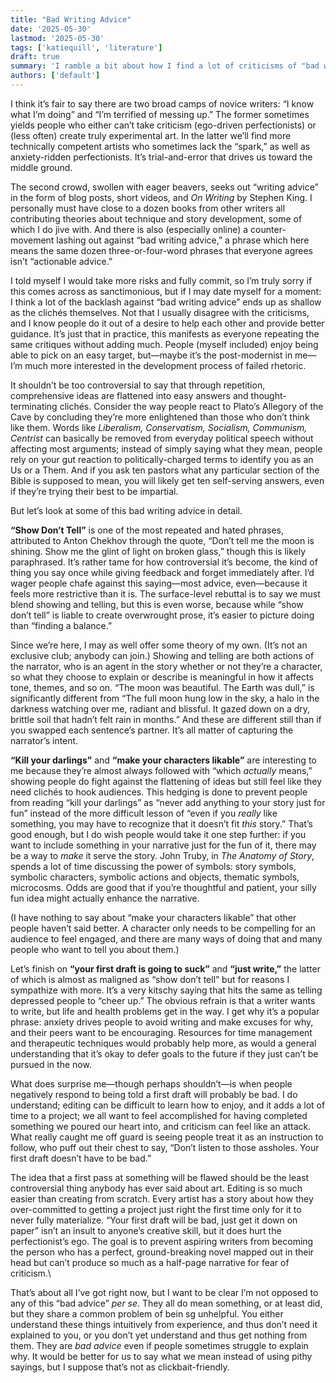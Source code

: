```yaml
---
title: "Bad Writing Advice"
date: '2025-05-30'
lastmod: '2025-05-30'
tags: ['katiequill', 'literature']
draft: true
summary: 'I ramble a bit about how I find a lot of criticisms of "bad writing advice" to actually be pretty shallow'
authors: ['default']
---
```

I think it’s fair to say there are two broad camps of novice writers: “I know what I’m doing” and “I’m terrified of messing up.” The former sometimes yields people who either can’t take criticism (ego-driven perfectionists) or (less often) create truly experimental art. In the latter we’ll find more technically competent artists who sometimes lack the “spark,” as well as anxiety-ridden perfectionists. It’s trial-and-error that drives us toward the middle ground.

The second crowd, swollen with eager beavers, seeks out “writing advice” in the form of blog posts, short videos, and *On Writing* by Stephen King. I personally must have close to a dozen books from other writers all contributing theories about technique and story development, some of which I do jive with. And there is also (especially online) a counter-movement lashing out against “bad writing advice,” a phrase which here means the same dozen three-or-four-word phrases that everyone agrees isn’t “actionable advice.”

I told myself I would take more risks and fully commit, so I’m truly sorry if this comes across as sanctimonious, but if I may date myself for a moment: I think a lot of the backlash against “bad writing advice” ends up as shallow as the clichés themselves. Not that I usually disagree with the criticisms, and I know people do it out of a desire to help each other and provide better guidance. It’s just that in practice, this manifests as everyone repeating the same critiques without adding much. People (myself included) enjoy being able to pick on an easy target, but—maybe it’s the post-modernist in me—I’m much more interested in the development process of failed rhetoric.

It shouldn’t be too controversial to say that through repetition, comprehensive ideas are flattened into easy answers and thought-terminating clichés. Consider the way people react to Plato’s Allegory of the Cave by concluding they’re more enlightened than those who don’t think like them. Words like *Liberalism, Conservatism, Socialism, Communism, Centrist* can basically be removed from everyday political speech without affecting most arguments; instead of simply saying what they mean, people rely on your gut reaction to politically-charged terms to identify you as an Us or a Them. And if you ask ten pastors what any particular section of the Bible is supposed to mean, you will likely get ten self-serving answers, even if they’re trying their best to be impartial.

But let’s look at some of this bad writing advice in detail.

**“Show Don’t Tell”** is one of the most repeated and hated phrases, attributed to Anton Chekhov through the quote, “Don’t tell me the moon is shining. Show me the glint of light on broken glass,” though this is likely paraphrased. It’s rather tame for how controversial it’s become, the kind of thing you say once while giving feedback and forget immediately after. I’d wager people chafe against this saying—most advice, even—because it feels more restrictive than it is. The surface-level rebuttal is to say we must blend showing and telling, but this is even worse, because while “show don’t tell” is liable to create overwrought prose, it’s easier to picture doing than “finding a balance.”

Since we’re here, I may as well offer some theory of my own. (It’s not an exclusive club; anybody can join.) Showing and telling are both actions of the narrator, who is an agent in the story whether or not they’re a character, so what they choose to explain or describe is meaningful in how it affects tone, themes, and so on. “The moon was beautiful. The Earth was dull,” is significantly different from “The full moon hung low in the sky, a halo in the darkness watching over me, radiant and blissful. It gazed down on a dry, brittle soil that hadn’t felt rain in months.” And these are different still than if you swapped each sentence’s partner. It’s all matter of capturing the narrator’s intent.

**“Kill your darlings”** and **“make your characters likable”** are interesting to me because they’re almost always followed with “which *actually* means,” showing people do fight against the flattening of ideas but still feel like they need clichés to hook audiences. This hedging is done to prevent people from reading “kill your darlings” as “never add anything to your story just for fun” instead of the more difficult lesson of “even if you *really* like something, you may have to recognize that it doesn’t fit *this* story.” That’s good enough, but I do wish people would take it one step further: if you want to include something in your narrative just for the fun of it, there may be a way to *make* it serve the story. John Truby, in *The Anatomy of Story*, spends a lot of time discussing the power of symbols: story symbols, symbolic characters, symbolic actions and objects, thematic symbols, microcosms. Odds are good that if you’re thoughtful and patient, your silly fun idea might actually enhance the narrative.

(I have nothing to say about “make your characters likable” that other people haven’t said better. A character only needs to be compelling for an audience to feel engaged, and there are many ways of doing that and many people who want to tell you about them.)

Let’s finish on **“your first draft is going to suck”** and **“just write,”** the latter of which is almost as maligned as “show don’t tell” but for reasons I sympathize with more. It’s a very kitschy saying that hits the same as telling depressed people to “cheer up.” The obvious refrain is that a writer wants to write, but life and health problems get in the way. I get why it’s a popular phrase: anxiety drives people to avoid writing and make excuses for why, and their peers want to be encouraging. Resources for time management and therapeutic techniques would probably help more, as would a general understanding that it’s okay to defer goals to the future if they just can’t be pursued in the now.

What does surprise me—though perhaps shouldn’t—is when people negatively respond to being told a first draft will probably be bad. I do understand; editing can be difficult to learn how to enjoy, and it adds a lot of time to a project; we all want to feel accomplished for having completed something we poured our heart into, and criticism can feel like an attack. What really caught me off guard is seeing people treat it as an instruction to follow, who puff out their chest to say, “Don’t listen to those assholes. Your first draft doesn’t have to be bad.”

The idea that a first pass at something will be flawed should be the least controversial thing anybody has ever said about art. Editing is so much easier than creating from scratch. Every artist has a story about how they over-committed to getting a project just right the first time only for it to never fully materialize. “Your first draft will be bad, just get it down on paper” isn’t an insult to anyone’s creative skill, but it does hurt the perfectionist’s ego. The goal is to prevent aspiring writers from becoming the person who has a perfect, ground-breaking novel mapped out in their head but can’t produce so much as a half-page narrative for fear of criticism.\

That’s about all I’ve got right now, but I want to be clear I’m not opposed to any of this “bad advice” *per se*. They all do mean something, or at least did, but they share a common problem of bein sg unhelpful. You either understand these things intuitively from experience, and thus don’t need it explained to you, or you don’t yet understand and thus get nothing from them. They are *bad advice* even if people sometimes struggle to explain why. It would be better for us to say what we mean instead of using pithy sayings, but I suppose that’s not as clickbait-friendly.